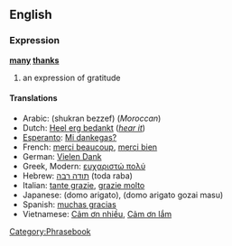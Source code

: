 ==English==
===Expression===
'''[[many]] [[thanks]]'''

# an expression of gratitude

====Translations====
*Arabic: (shukran bezzef) (''Moroccan'')
*Dutch: [[Heel erg bedankt]] (''[[Media:Heel_erg_bedankt.ogg|hear it]]'')
*[[Esperanto]]: [[Mi dankegas?]]
*French: [[merci beaucoup]], [[merci bien]]
*German: [[Vielen Dank]]
*Greek, Modern: [[ευχαριστώ πολύ]]
*Hebrew: [[תודה רבה]] (toda raba)
*Italian: [[tante grazie]], [[grazie molto]]
*Japanese: (domo arigato), (domo arigato gozai masu)
*Spanish: [[muchas gracias]]
*Vietnamese: [[Cảm ơn nhiều]], [[Cảm ơn lắm]]


[[Category:Phrasebook]]